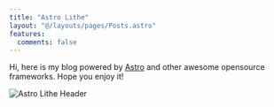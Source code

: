```yaml
---
title: "Astro Lithe"
layout: "@/layouts/pages/Posts.astro"
features:
  comments: false
---
```


Hi, here is my blog powered by [Astro](https://astro.build) and other awesome opensource frameworks. Hope you enjoy it!

![Astro Lithe Header](/header.svg)
